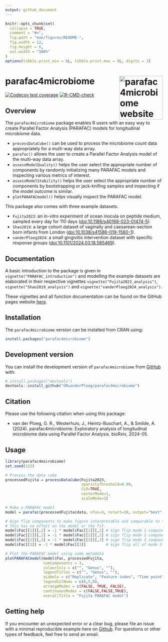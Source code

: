 ```yaml
---
output: github_document
---
```


<!-- README.md is generated from README.Rmd. Please edit that file -->

```r
knitr::opts_chunk$set(
  collapse = TRUE,
  comment = "#>",
  fig.path = "man/figures/README-",
  fig.width = 12,
  fig.height = 6,
  out.width = "100%"
)
options(tibble.print_min = 6L, tibble.print.max = 6L, digits = 3)
```

# parafac4microbiome <a href="https://grvanderploeg.github.io/parafac4microbiome/"><img src="man/figures/logo.png" alt="parafac4microbiome website" align="right" height="139"/></a>

<!-- badges: start -->

[![Codecov test coverage](https://codecov.io/gh/GRvanderPloeg/parafac4microbiome/branch/master/graph/badge.svg)](https://app.codecov.io/gh/GRvanderPloeg/parafac4microbiome?branch=master)
[![R-CMD-check](https://github.com/GRvanderPloeg/parafac4microbiome/actions/workflows/R-CMD-check.yaml/badge.svg)](https://github.com/GRvanderPloeg/parafac4microbiome/actions/workflows/R-CMD-check.yaml)
<!-- badges: end -->

## Overview

The `parafac4microbiome` package enables R users with an easy way to create Parallel Factor Analysis (PARAFAC) models for longitudinal microbiome data.

-   `processDataCube()` can be used to process the microbiome count data appropriately for a multi-way data array.
-   `parafac()` allows the user to create a Parallel Factor Analysis model of the multi-way data array.
-   `assessModelQuality()` helps the user select the appropriate number of components by randomly initializing many PARAFAC models and inspecting various metrics of interest.
-   `assessModelStability()` helps the user select the appropriate number of components by bootstrapping or jack-knifing samples and inspecting if the model outcome is similar.
-   `plotPARAFACmodel()` helps visually inspect the PARAFAC model.

This package also comes with three example datasets.

-   `Fujita2023`: an in-vitro experiment of ocean inocula on peptide medium, sampled every day for 110 days (<doi:10.1186/s40168-023-01474-5>).
-   `Shao2019`: a large cohort dataset of vaginally and caesarean-section born infants from London (<doi:10.1038/s41586-019-1560-1>).
-   `vanderPloeg2024`: a small gingivitis intervention dataset with specific response groups (<doi:10.1101/2024.03.18.585469>).

## Documentation
A basic introduction to the package is given in `vignette("PARAFAC_introduction")` and modelling the example datasets are elaborated in their respective vignettes `vignette("Fujita2023_analysis")`, `vignette("Shao2019_analysis")` and `vignette("vanderPloeg2024_analysis")`.

These vignettes and all function documentation can be found on the GitHub pages website [here](https://grvanderploeg.github.io/parafac4microbiome/).

## Installation

The `parafac4microbiome` version can be installed from CRAN using:

``` r
install.packages("parafac4microbiome")
```

## Development version

You can install the development version of `parafac4microbiome` from [GitHub](https://github.com/) with:

``` r
# install.packages("devtools")
devtools::install_github("GRvanderPloeg/parafac4microbiome")
```

## Citation

Please use the following citation when using this package:

-   van der Ploeg, G. R., Westerhuis, J., Heintz-Buschart, A., & Smilde, A. (2024). parafac4microbiome: Exploratory analysis of longitudinal microbiome data using Parallel Factor Analysis. bioRxiv, 2024-05.

## Usage

```r
library(parafac4microbiome)
set.seed(123)

# Process the data cube
processedFujita = processDataCube(Fujita2023,
                                  sparsityThreshold=0.99,
                                  CLR=TRUE,
                                  centerMode=1,
                                  scaleMode=2)

# Make a PARAFAC model
model = parafac(processedFujita$data, nfac=3, nstart=10, output="best", verbose=FALSE)

# Sign flip components to make figure interpretable and comparable to the paper.
# This has no effect on the model or the fit.
model$Fac[[1]][,2] = -1 * model$Fac[[1]][,2] # sign flip mode 1 component 2
model$Fac[[2]][,1] = -1 * model$Fac[[2]][,1] # sign flip mode 2 component 1
model$Fac[[2]][,3] = -1 * model$Fac[[2]][,3] # sign flip mode 2 component 3
model$Fac[[3]] = -1 * model$Fac[[3]]         # sign flip all of mode 3

# Plot the PARAFAC model using some metadata
plotPARAFACmodel(model$Fac, processedFujita,
                 numComponents = 3,
                 colourCols = c("", "Genus", ""),
                 legendTitles = c("", "Genus", ""),
                 xLabels = c("Replicate", "Feature index", "Time point"),
                 legendColNums = c(0,5,0),
                 arrangeModes = c(FALSE, TRUE, FALSE),
                 continuousModes = c(FALSE,FALSE,TRUE),
                 overallTitle = "Fujita PARAFAC model")
```

## Getting help

If you encounter an unexpected error or a clear bug, please file an issue with a minimal reproducible example here on [Github](https://github.com/GRvanderPloeg/parafac4microbiome/issues). For questions or other types of feedback, feel free to send an email.
